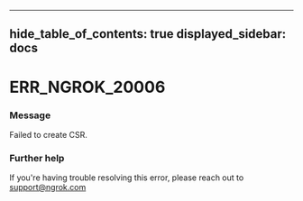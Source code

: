 

---
hide_table_of_contents: true
displayed_sidebar: docs
---


# ERR_NGROK_20006

### Message
Failed to create CSR.

<ErrorDetails error="err_ngrok_20006" />



### Further help
If you're having trouble resolving this error, please reach out to [support@ngrok.com](mailto:support@ngrok.com?subject=Help%20with%20ERR_NGROK_20006)

